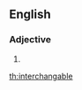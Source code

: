 ==English==

===Adjective===
{{en-adj|-}}

# {{misspelling of|interchangeable|lang=en}}

[[th:interchangable]]